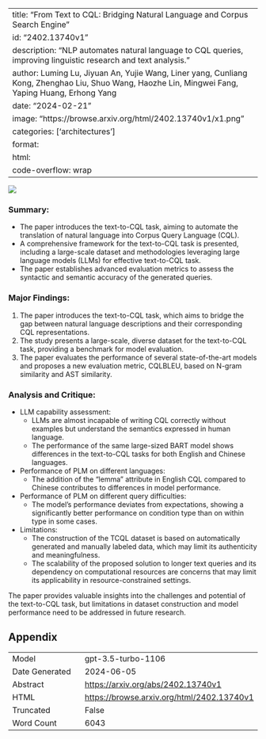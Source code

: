 
---
title: "From Text to CQL: Bridging Natural Language and Corpus Search Engine"
id: "2402.13740v1"
description: "NLP automates natural language to CQL queries, improving linguistic research and text analysis."
author: Luming Lu, Jiyuan An, Yujie Wang, Liner yang, Cunliang Kong, Zhenghao Liu, Shuo Wang, Haozhe Lin, Mingwei Fang, Yaping Huang, Erhong Yang
date: "2024-02-21"
image: "https://browse.arxiv.org/html/2402.13740v1/x1.png"
categories: ['architectures']
format:
  html:
    code-overflow: wrap
---

![](https://browse.arxiv.org/html/2402.13740v1/x1.png)

### **Summary:**
- The paper introduces the text-to-CQL task, aiming to automate the translation of natural language into Corpus Query Language (CQL).
- A comprehensive framework for the text-to-CQL task is presented, including a large-scale dataset and methodologies leveraging large language models (LLMs) for effective text-to-CQL task.
- The paper establishes advanced evaluation metrics to assess the syntactic and semantic accuracy of the generated queries.

### **Major Findings:**
1. The paper introduces the text-to-CQL task, which aims to bridge the gap between natural language descriptions and their corresponding CQL representations.
2. The study presents a large-scale, diverse dataset for the text-to-CQL task, providing a benchmark for model evaluation.
3. The paper evaluates the performance of several state-of-the-art models and proposes a new evaluation metric, CQLBLEU, based on N-gram similarity and AST similarity.

### **Analysis and Critique:**
- LLM capability assessment:
  - LLMs are almost incapable of writing CQL correctly without examples but understand the semantics expressed in human language.
  - The performance of the same large-sized BART model shows differences in the text-to-CQL tasks for both English and Chinese languages.
- Performance of PLM on different languages:
  - The addition of the "lemma" attribute in English CQL compared to Chinese contributes to differences in model performance.
- Performance of PLM on different query difficulties:
  - The model's performance deviates from expectations, showing a significantly better performance on condition type than on within type in some cases.
- Limitations:
  - The construction of the TCQL dataset is based on automatically generated and manually labeled data, which may limit its authenticity and meaningfulness.
  - The scalability of the proposed solution to longer text queries and its dependency on computational resources are concerns that may limit its applicability in resource-constrained settings.

The paper provides valuable insights into the challenges and potential of the text-to-CQL task, but limitations in dataset construction and model performance need to be addressed in future research.

## Appendix

|          |          |
|----------|----------|
| Model     | gpt-3.5-turbo-1106       |
| Date Generated     | 2024-06-05       |
| Abstract | [https://arxiv.org/abs/2402.13740v1](https://arxiv.org/abs/2402.13740v1)        |
| HTML     | [https://browse.arxiv.org/html/2402.13740v1](https://browse.arxiv.org/html/2402.13740v1)       |
| Truncated       | False       |
| Word Count       | 6043       |